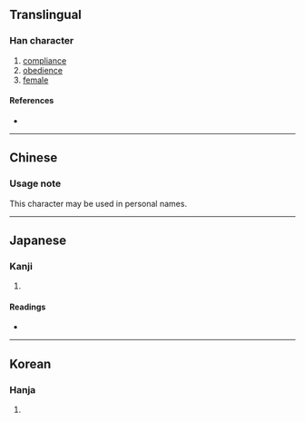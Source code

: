 {{character info/new}}
==Translingual==

===Han character===
{{Han char|rn=32|rad=土|as=08|sn=11|four=|canj=YSG|ids=⿱⿰方方土}}

# [[compliance]]
# [[obedience]]
# [[female]]

====References====
* {{Han ref|kx=0232.010|dkj=05208|dj=0469.030|hdz=10457.010|uh=5803|ud=22531}}

----

==Chinese==
{{zh-see|坤|v}}

===Usage note===
This character may be used in personal names.

----

==Japanese==

===Kanji===
{{ja-kanji|grade=|rs=土08}}

# {{defn|lang=ja|sort=土08}}

====Readings====
* {{ja-readings|on=[[こん]] (kon)|kun=[[ち]] (chi), [[ひつじさる]] (hitsujisaru)}}

----

==Korean==

===Hanja===
{{ko-hanja|hangeul=곤|rv=gon|mr=kon}}

# {{defn|lang=ko|sort=土08}}